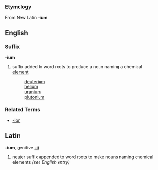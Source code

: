 ===Etymology===
From New Latin '''-ium'''

==English==
===Suffix===
'''-ium'''

# suffix added to word roots to produce a noun naming a chemical [[element]]
#: [[deuterium]]
#: [[helium]]
#: [[uranium]]
#: [[plutonium]]

===Related Terms===
*[[-ion]]

==Latin==
'''-ium''', genitive '''[[-ii]]'''

# neuter suffix appended to word roots to make nouns naming chemical elements ''(see English entry)''